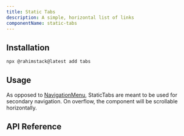 ```yaml
---
title: Static Tabs
description: A simple, horizontal list of links
componentName: static-tabs
---
```


<ComponentPreview name="static-tabs-demo" />

## Installation

```bash
npx @rahimstack@latest add tabs
```

## Usage

As opposed to [NavigationMenu](/docs/components/navigation-menu), StaticTabs are meant to be used for secondary navigation.
On overflow, the component will be scrollable horizontally.



## API Reference

<ComponentAnatomy name="static-tabs" />

